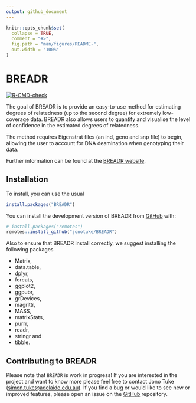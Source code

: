 ```yaml
---
output: github_document
---
```


<!-- README.md is generated from README.Rmd. Please edit that file -->

```r
knitr::opts_chunk$set(
  collapse = TRUE,
  comment = "#>",
  fig.path = "man/figures/README-",
  out.width = "100%"
)
```

# BREADR

<!-- badges: start -->
[![R-CMD-check](https://github.com/jonotuke/BREADR/actions/workflows/R-CMD-check.yaml/badge.svg)](https://github.com/jonotuke/BREADR/actions/workflows/R-CMD-check.yaml)
<!-- badges: end -->

The goal of BREADR is to provide an easy-to-use method for estimating degrees of relatedness (up to the second degree) for extremely low-coverage data. BREADR also allows users to quantify and visualise the level of confidence in the estimated degrees of relatedness. 

The method requires Eigenstrat files (an ind, geno and snp file) to begin, allowing the user to account for DNA deamination when genotyping their data. 

Further information can be found at the [BREADR website](https://jonotuke.github.io/BREADR/). 

## Installation

To install, you can use the usual

```r
install.packages("BREADR")
```

You can install the development version of BREADR from [GitHub](https://github.com/) with:

```r
# install.packages("remotes")
remotes::install_github("jonotuke/BREADR")
```

Also to ensure that BREADR install correctly, we suggest installing the following packages

- Matrix, 
- data.table,
- dplyr,
- forcats,
- ggplot2,
- ggpubr,
- grDevices,
- magrittr,
- MASS,
- matrixStats,
- purrr,
- readr,
- stringr and 
- tibble.

## Contributing to BREADR

Please note that `BREADR` is work in progress! If you are interested in the project and want to know more please feel free to contact Jono Tuke (<simon.tuke@adelaide.edu.au>). If you find a bug or would like to see new or improved features, please open an issue on the [GitHub](https://github.com/jonotuke/BREADR) repository.